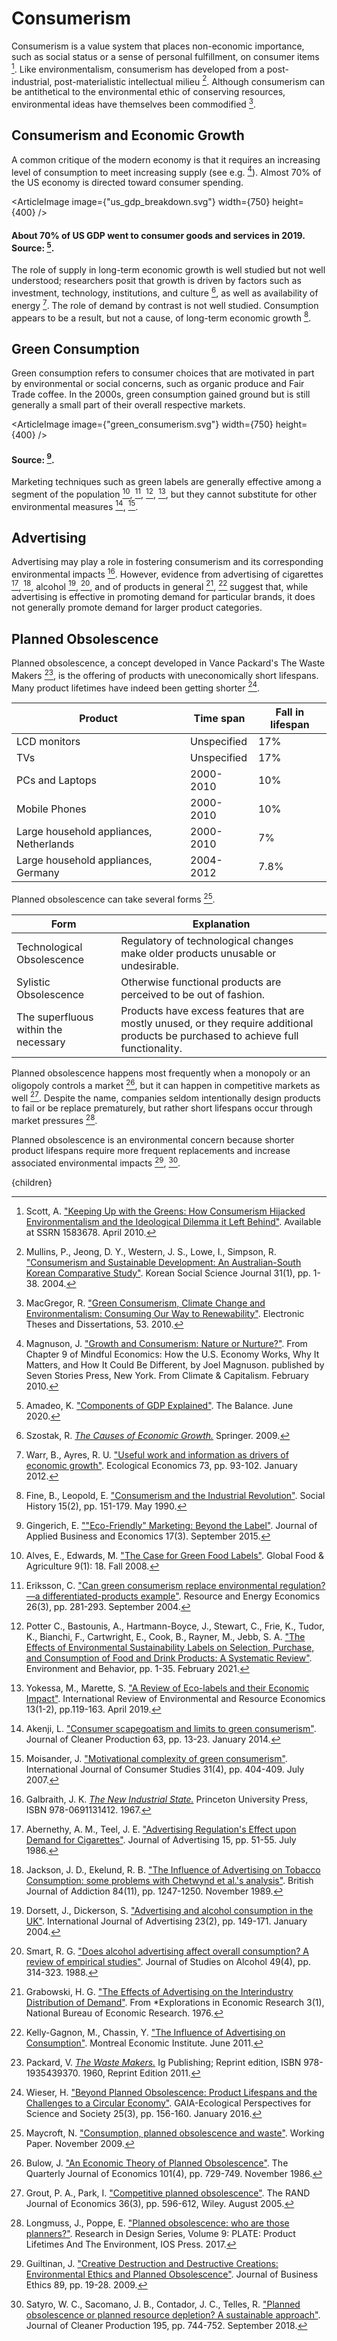 


# Consumerism

Consumerism is a value system that places non-economic importance, such as social status or a sense of personal fulfillment, on consumer items [^25]. Like environmentalism, consumerism has developed from a post-industrial, post-materialistic intellectual milieu [^21]. Although consumerism can be antithetical to the environmental ethic of conserving resources, environmental ideas have themselves been commodified [^17].

## Consumerism and Economic Growth
A common critique of the modern economy is that it requires an increasing level of consumption to meet increasing supply (see e.g. [^18]). Almost 70% of the US economy is directed toward consumer spending.

<ArticleImage image={"us_gdp_breakdown.svg"} width={750} height={400} />
#### About 70% of US GDP went to consumer goods and services in 2019. Source: [^4].

The role of supply in long-term economic growth is well studied but not well understood; researchers posit that growth is driven by factors such as investment, technology, institutions, and culture [^27], as well as availability of energy [^28]. The role of demand by contrast is not well studied. Consumption appears to be a result, but not a cause, of long-term economic growth [^8].

## Green Consumption
Green consumption refers to consumer choices that are motivated in part by environmental or social concerns, such as organic produce and Fair Trade coffee. In the 2000s, green consumption gained ground but is still generally a small part of their overall respective markets.

<ArticleImage image={"green_consumerism.svg"} width={750} height={400} />
#### Source: [^10].

Marketing techniques such as green labels are generally effective among a segment of the population [^3], [^7], [^23], [^30], but they cannot substitute for other environmental measures [^2], [^20].

## Advertising
Advertising may play a role in fostering consumerism and its corresponding environmental impacts [^9]. However, evidence from advertising of cigarettes [^1], [^14], alcohol [^6], [^26], and of products in general [^11], [^15] suggest that, while advertising is effective in promoting demand for particular brands, it does not generally promote demand for larger product categories.

## Planned Obsolescence
Planned obsolescence, a concept developed in Vance Packard's The Waste Makers [^22], is the offering of products with uneconomically short lifespans. Many product lifetimes have indeed been getting shorter [^29].

<div className="table-wrapper">

| Product | 	Time span	 | Fall in lifespan |
| --- | --- | --- |
| LCD monitors | Unspecified | 17% |
| TVs | Unspecified | 17% |
| PCs and Laptops | 2000-2010 | 10% |
| Mobile Phones | 2000-2010 | 10% |
| Large household appliances, Netherlands | 2000-2010 | 7% |
| Large household appliances, Germany | 2004-2012 | 7.8% |

</div>

Planned obsolescence can take several forms [^19].

<div className="table-wrapper">

| Form | Explanation |
| --- | --- |
| Technological Obsolescence | Regulatory of technological changes make older products unusable or undesirable. |
| Sylistic Obsolescence | Otherwise functional products are perceived to be out of fashion. |
| The superfluous within the necessary | Products have excess features that are mostly unused, or they require additional products be purchased to achieve full functionality. |

</div>

Planned obsolescence happens most frequently when a monopoly or an oligopoly controls a market [^5], but it can happen in competitive markets as well [^12]. Despite the name, companies seldom intentionally design products to fail or be replace prematurely, but rather short lifespans occur through market pressures [^16].

Planned obsolescence is an environmental concern because shorter product lifespans require more frequent replacements and increase associated environmental impacts [^13], [^24].

<RegulationsOnProductLifeSolution />

[^1]: Abernethy, A. M., Teel, J. E. ["Advertising Regulation's Effect upon Demand for Cigarettes"](https://www.tandfonline.com/doi/abs/10.1080/00913367.1986.10673038). Journal of Advertising 15, pp. 51-55. July 1986.

[^2]: Akenji, L. ["Consumer scapegoatism and limits to green consumerism"](https://www.sciencedirect.com/science/article/abs/pii/S0959652613003405). Journal of Cleaner Production 63, pp. 13-23. January 2014.

[^3]: Alves, E., Edwards, M. ["The Case for Green Food Labels"](https://digitalcommons.wcl.american.edu/sdlp/vol9/iss1/18/). Global Food & Agriculture 9(1): 18. Fall 2008.

[^4]: Amadeo, K. ["Components of GDP Explained"](https://www.thebalance.com/components-of-gdp-explanation-formula-and-chart-3306015). The Balance. June 2020.

[^5]: Bulow, J. ["An Economic Theory of Planned Obsolescence"](https://academic.oup.com/qje/article-abstract/101/4/729/1840176). The Quarterly Journal of Economics 101(4), pp. 729-749. November 1986.

[^6]: Dorsett, J., Dickerson, S. ["Advertising and alcohol consumption in the UK"](https://www.tandfonline.com/doi/abs/10.1080/02650487.2004.11072878). International Journal of Advertising 23(2), pp. 149-171. January 2004.

[^7]: Eriksson, C. ["Can green consumerism replace environmental regulation?—a differentiated-products example"](https://www.sciencedirect.com/science/article/abs/pii/S0928765503000666). Resource and Energy Economics 26(3), pp. 281-293. September 2004.

[^8]: Fine, B., Leopold, E. ["Consumerism and the Industrial Revolution"](https://www.researchgate.net/publication/240530753_Consumerism_and_the_Industrial_Revolution). Social History 15(2), pp. 151-179. May 1990.

[^9]: Galbraith, J. K. [*The New Industrial State.*](https://www.amazon.com/Industrial-Madison-Library-American-Politics/dp/0691131414) Princeton University Press, ISBN 978-0691131412. 1967.

[^10]: Gingerich, E. [""Eco-Friendly" Marketing: Beyond the Label"](https://scholar.valpo.edu/cba_fac_pub/15/). Journal of Applied Business and Economics 17(3). September 2015.

[^11]: Grabowski, H. G. ["The Effects of Advertising on the Interindustry Distribution of Demand"](https://www.nber.org/system/files/chapters/c9078/c9078.pdf). From *Explorations in Economic Research 3(1), National Bureau of Economic Research. 1976.

[^12]: Grout, P. A., Park, I. ["Competitive planned obsolescence"](https://www.jstor.org/stable/4135231). The RAND Journal of Economics 36(3), pp. 596-612, Wiley. August 2005.

[^13]: Guiltinan, J. ["Creative Destruction and Destructive Creations: Environmental Ethics and Planned Obsolescence"](https://link.springer.com/article/10.1007/s10551-008-9907-9). Journal of Business Ethics 89, pp. 19-28. 2009.

[^14]: Jackson, J. D., Ekelund, R. B. ["The Influence of Advertising on Tobacco Consumption: some problems with Chetwynd et al.'s analysis"](https://onlinelibrary.wiley.com/doi/abs/10.1111/j.1360-0443.1989.tb00719.x). British Journal of Addiction 84(11), pp. 1247-1250. November 1989.

[^15]: Kelly-Gagnon, M., Chassin, Y. ["The Influence of Advertising on Consumption"](https://www.iedm.org/files/note0611_en.pdf). Montreal Economic Institute. June 2011.

[^16]: Longmuss, J., Poppe, E. ["Planned obsolescence: who are those planners?"](https://ebooks.iospress.nl/volumearticle/47873). Research in Design Series, Volume 9: PLATE: Product Lifetimes And The Environment, IOS Press. 2017.

[^17]: MacGregor, R. ["Green Consumerism, Climate Change and Environmentalism: Consuming Our Way to Renewability"](https://scholar.uwindsor.ca/cgi/viewcontent.cgi?article=1052&context=etd). Electronic Theses and Dissertations, 53. 2010.

[^18]: Magnuson, J. ["Growth and Consumerism: Nature or Nurture?"](https://climateandcapitalism.com/2010/02/24/growth-and-consumerism-nature-or-nurture/). From Chapter 9 of Mindful Economics: How the U.S. Economy Works, Why It Matters, and How It Could Be Different, by Joel Magnuson. published by Seven Stories Press, New York. From Climate & Capitalism. February 2010.

[^19]: Maycroft, N. ["Consumption, planned obsolescence and waste"](http://eprints.lincoln.ac.uk/id/eprint/2062/). Working Paper. November 2009.

[^20]: Moisander, J. ["Motivational complexity of green consumerism"](https://onlinelibrary.wiley.com/doi/abs/10.1111/j.1470-6431.2007.00586.x). International Journal of Consumer Studies 31(4), pp. 404-409. July 2007.

[^21]: Mullins, P., Jeong, D. Y., Western, J. S., Lowe, I., Simpson, R. ["Consumerism and Sustainable Development: An Australian-South Korean Comparative Study"](http://journal.kci.go.kr/kssj/archive/articleView?artiId=ART001140275). Korean Social Science Journal 31(1), pp. 1-38. 2004.

[^22]: Packard, V. [*The Waste Makers.*](https://www.amazon.com/Waste-Makers-Vance-Packard/dp/1935439375) Ig Publishing; Reprint edition, ISBN 978-1935439370. 1960, Reprint Edition 2011.

[^23]: Potter C., Bastounis, A., Hartmann-Boyce, J., Stewart, C., Frie, K., Tudor, K., Bianchi, F., Cartwright, E., Cook, B., Rayner, M., Jebb, S. A. ["The Effects of Environmental Sustainability Labels on Selection, Purchase, and Consumption of Food and Drink Products: A Systematic Review"](https://journals.sagepub.com/doi/full/10.1177/0013916521995473). Environment and Behavior, pp. 1-35. February 2021.

[^24]: Satyro, W. C., Sacomano, J. B., Contador, J. C., Telles, R. ["Planned obsolescence or planned resource depletion? A sustainable approach"](https://www.sciencedirect.com/science/article/abs/pii/S0959652618315695). Journal of Cleaner Production 195, pp. 744-752. September 2018.

[^25]: Scott, A. ["Keeping Up with the Greens: How Consumerism Hijacked Environmentalism and the Ideological Dilemma it Left Behind"](https://papers.ssrn.com/sol3/papers.cfm?abstract_id=1583678). Available at SSRN 1583678. April 2010.

[^26]: Smart, R. G. ["Does alcohol advertising affect overall consumption? A review of empirical studies"](https://www.jsad.com/doi/abs/10.15288/jsa.1988.49.314). Journal of Studies on Alcohol 49(4), pp. 314-323. 1988.

[^27]: Szostak, R. [*The Causes of Economic Growth.*](https://link.springer.com/book/10.1007%2F978-3-540-92282-7) Springer. 2009.

[^28]: Warr, B., Ayres, R. U. ["Useful work and information as drivers of economic growth"](https://www.sciencedirect.com/science/article/abs/pii/S0921800911003685). Ecological Economics 73, pp. 93-102. January 2012.

[^29]: Wieser, H. ["Beyond Planned Obsolescence: Product Lifespans and the Challenges to a Circular Economy"](https://www.ingentaconnect.com/content/oekom/gaia/2016/00000025/00000003/art00006). GAIA-Ecological Perspectives for Science and Society 25(3), pp. 156-160. January 2016.

[^30]: Yokessa, M., Marette, S. ["A Review of Eco-labels and their Economic Impact"](https://www.researchgate.net/publication/332686417_A_Review_of_Eco-labels_and_their_Economic_Impact). International Review of Environmental and Resource Economics 13(1-2), pp.119-163. April 2019.

  <Article 
    focusAreaUrl={focusAreaUrl} 
    hierarchy={hierarchy} 
    site={site}
  >
    {children}
  </Article>